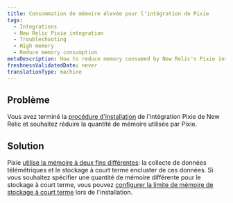 ```yaml
---
title: Consommation de mémoire élevée pour l'intégration de Pixie
tags:
  - Integrations
  - New Relic Pixie integration
  - Troubleshooting
  - High memory
  - Reduce memory consumption
metaDescription: How to reduce memory consumed by New Relic's Pixie integration.
freshnessValidatedDate: never
translationType: machine
---
```


## Problème

Vous avez terminé la [procédure d&apos;installation](/docs/kubernetes-pixie/auto-telemetry-pixie/install-auto-telemetry-pixie) de l&apos;intégration Pixie de New Relic et souhaitez réduire la quantité de mémoire utilisée par Pixie.

## Solution

Pixie [utilise la mémoire à deux fins différentes](/docs/kubernetes-pixie/auto-telemetry-pixie/advanced-configuration/manage-pixie-memory#memory-usage): la collecte de données télémétriques et le stockage à court terme encluster de ces données. Si vous souhaitez spécifier une quantité de mémoire différente pour le stockage à court terme, vous pouvez [configurer la limite de mémoire de stockage à court terme](/docs/kubernetes-pixie/auto-telemetry-pixie/advanced-configuration/manage-pixie-memory#reduce-data-storage) lors de l&apos;installation.